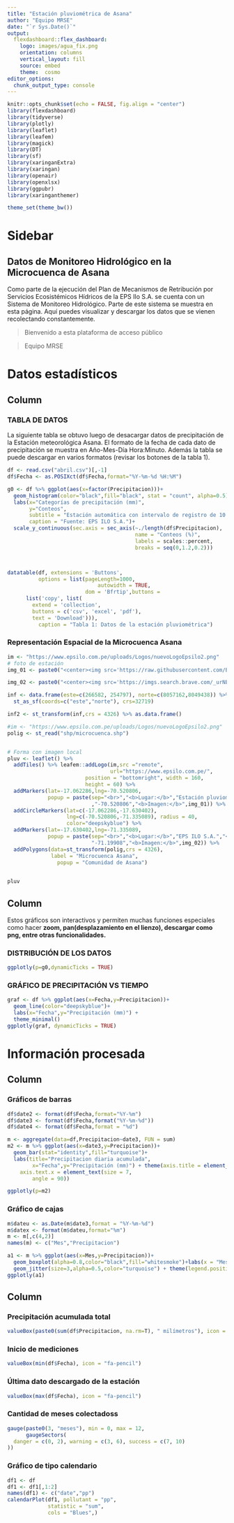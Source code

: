 ```yaml
---
title: "Estación pluviométrica de Asana"
author: "Equipo MRSE"
date: "`r Sys.Date()`"
output: 
  flexdashboard::flex_dashboard:
    logo: images/agua_fix.png
    orientation: columns
    vertical_layout: fill
    source: embed
    theme:  cosmo
editor_options: 
  chunk_output_type: console
---
```


```r
knitr::opts_chunk$set(echo = FALSE, fig.align = "center")
library(flexdashboard)
library(tidyverse)
library(plotly)
library(leaflet)
library(leafem)
library(magick)
library(DT)
library(sf)
library(xaringanExtra)
library(xaringan)
library(openair)
library(openxlsx)
library(ggpubr)
library(xaringanthemer)

theme_set(theme_bw())
```

# Sidebar {.sidebar style="color:cream"}
## Datos de Monitoreo Hidrológico en la Microcuenca de Asana
Como parte de la ejecución del Plan de Mecanismos de Retribución por Servicios Ecosistémicos Hídricos de la EPS Ilo S.A. se cuenta con un Sistema de Monitoreo Hidrológico. Parte de este sistema se muestra en esta página. Aquí puedes visualizar y descargar los datos que se vienen recolectando constantemente.

>Bienvenido a esta plataforma de acceso público

> Equipo MRSE



# Datos estadísticos {data-icon="fa-chart-bar"}
Column {data-width=300}
-----------------------------------------------------------------------

### TABLA DE DATOS
La siguiente tabla se obtuvo luego de desacargar datos de precipitación de la Estación meteorológica Asana. El formato de la fecha de cada dato de precipitación se muestra en Año-Mes-Día Hora:Minuto. Además la tabla se puede descargar en varios formatos (revisar los botones de la tabla 1).

```r
df <- read.csv("abril.csv")[,-1]
df$Fecha <- as.POSIXct(df$Fecha,format="%Y-%m-%d %H:%M")

g0 <- df %>% ggplot(aes(x=factor(Precipitacion)))+
  geom_histogram(color="black",fill="black", stat = "count", alpha=0.5)+
  labs(x="Categorías de precipitación (mm)",
       y="Conteos",
       subtitle = "Estación automática con intervalo de registro de 10 minutos",
       caption = "Fuente: EPS ILO S.A.")+
  scale_y_continuous(sec.axis = sec_axis(~./length(df$Precipitacion),
                                         name = "Conteos (%)",
                                         labels = scales::percent,
                                         breaks = seq(0,1.2,0.2)))



datatable(df, extensions = 'Buttons',
          options = list(pageLength=1000,
                             autowidth = TRUE,
                         dom = 'Bfrtip',buttons = 
      list('copy', list(
        extend = 'collection',
        buttons = c('csv', 'excel', 'pdf'),
        text = 'Download'))),
          caption = "Tabla 1: Datos de la estación pluviométrica")

```

### Representación Espacial de la Microcuenca Asana

```r
im <- "https://www.epsilo.com.pe/uploads/Logos/nuevoLogoEpsilo2.png"
# foto de estación
img_01 <- paste0("<center><img src='https://raw.githubusercontent.com/Bryan1qr/ggplot2_graphics/main/Estaci%C3%B3n.jpeg' width=150 height=200></center>")

img_02 <- paste0("<center><img src='https://imgs.search.brave.com/_urNEC00koyHwzUtjZQGAuh_Zqu16E7u5xr2vheNB1M/rs:fit:474:355:1/g:ce/aHR0cHM6Ly9wcmVu/c2FyZWdpb25hbC5w/ZS93cC1jb250ZW50/L3VwbG9hZHMvMjAx/OC8wNy9FcHMtSWxv/LTAyLmpwZw' width=150 height=200></center>")

inf <- data.frame(este=c(266582, 254797), norte=c(8057162,8049438)) %>% 
  st_as_sf(coords=c("este","norte"), crs=32719)

inf2 <- st_transform(inf,crs = 4326) %>% as.data.frame()

#im <- "https://www.epsilo.com.pe/uploads/Logos/nuevoLogoEpsilo2.png"
polig <- st_read("shp/microcuenca.shp")


# Forma con imagen local
pluv <- leaflet() %>% 
  addTiles() %>% leafem::addLogo(im,src ="remote",
                                 url="https://www.epsilo.com.pe/",
                         position = "bottomright", width = 160,
                         height = 60) %>% 
  addMarkers(lat=-17.062286,lng=-70.520806,
             popup = paste(sep="<br>","<b>Lugar:</b>","Estación pluviométrica","<b>Latitud:</b>","-17.062286","<b>Longitud:</b>"
                           ,"-70.520806","<b>Imagen:</b>",img_01)) %>% 
  addCircleMarkers(lat=c(-17.062286,-17.630402),
                   lng=c(-70.520806,-71.335089), radius = 40,
                   color="deepskyblue") %>% 
  addMarkers(lat=-17.630402,lng=-71.335089,
             popup = paste(sep="<br>","<b>Lugar:</b>","EPS ILO S.A.","<b>Latitud:</b>","-17.630402","<b>Longitud:</b>",
                           "-71.19908","<b>Imagen:</b>",img_02)) %>% 
  addPolygons(data=st_transform(polig,crs = 4326),
              label = "Microcuenca Asana",
                popup = "Comunidad de Asana")
  

pluv
```


Column {data-width=350}
-----------------------------------------------------------------------
Estos gráficos son interactivos y permiten muchas funciones especiales como hacer **zoom, pan(desplazamiento en el lienzo), descargar como png, entre otras funcionalidades.**

### DISTRIBUCIÓN DE LOS DATOS

```r
ggplotly(p=g0,dynamicTicks = TRUE)
```

### GRÁFICO DE PRECIPITACIÓN VS TIEMPO

```r
graf <- df %>% ggplot(aes(x=Fecha,y=Precipitacion))+
  geom_line(color="deepskyblue")+
  labs(x="Fecha",y="Precipitación (mm)") +
  theme_minimal()
ggplotly(graf, dynamicTicks = TRUE)
```

# Información procesada {data-icon="fa-chart-pie"}
Column {data-width=700}
-----------------------------------------------------------------------
### Gráficos de barras
```r
df$date2 <- format(df$Fecha,format="%Y-%m")
df$date3 <- format(df$Fecha,format("%Y-%m-%d"))
df$date4 <- format(df$Fecha,format = "%d")

m <- aggregate(data=df,Precipitacion~date3, FUN = sum)
m2 <- m %>% ggplot(aes(x=date3,y=Precipitacion))+
  geom_bar(stat="identity",fill="turquoise")+
  labs(title="Precipitacion diaria acumulada",
        x="Fecha",y="Precipitación (mm)") + theme(axis.title = element_text(size = 7),
    axis.text.x = element_text(size = 7,
        angle = 90))

ggplotly(p=m2)
```

### Gráfico de cajas

```r
m$dateu <- as.Date(m$date3,format = "%Y-%m-%d")
m$datex <- format(m$dateu,format="%m")
m <- m[,c(4,2)]
names(m) <- c("Mes","Precipitacion")

a1 <- m %>% ggplot(aes(x=Mes,y=Precipitacion))+
  geom_boxplot(alpha=0.8,color="black",fill="whitesmoke")+labs(x = "Meses",color="Meses",fill="Meses")+
  geom_jitter(size=3,alpha=0.5,color="turquoise") + theme(legend.position = "none")
ggplotly(a1)
```

Column {data-width=200}
-----------------------------------------------------------------------
### Precipitación acumulada total
```r
valueBox(paste0(sum(df$Precipitacion, na.rm=T), " milímetros"), icon = "fa-pencil")
```
### Inicio de mediciones
```r
valueBox(min(df$Fecha), icon = "fa-pencil")
```
### Última dato descargado de la estación
```r
valueBox(max(df$Fecha), icon = "fa-pencil")
```

### Cantidad de meses colectadoss
```r
gauge(paste0(3, "meses"), min = 0, max = 12, 
      gaugeSectors(
  danger = c(0, 2), warning = c(3, 6), success = c(7, 10)
))
```
### Gráfico de tipo calendario
```r
df1 <- df
df1 <- df1[,1:2]
names(df1) <- c("date","pp")
calendarPlot(df1, pollutant = "pp",
             statistic = "sum",
             cols = "Blues",)
```


